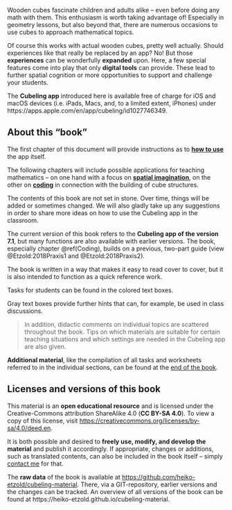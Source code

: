 
Wooden cubes fascinate children and adults alike – even before doing any math with them. This enthusiasm is worth taking advantage of! Especially in geometry lessons, but also beyond that, there are numerous occasions to use cubes to approach mathematical topics.

Of course this works with actual wooden cubes, pretty well actually. Should experiences like that really be replaced by an app? No! But those **experiences** can be wonderfully **expanded** upon. Here, a few special features come into play that only **digital tools** can provide. These lead to further spatial cognition or more opportunities to support and challenge your students.

The **Cubeling app** introduced here is available free of charge for iOS and macOS devices (i.e. iPads, Macs, and, to a limited extent, iPhones) under https://apps.apple.com/en/app/cubeling/id1027746349.

## About this "book" {-}

The first chapter of this document will provide instructions as to **[how to use](#how-to-use)** the app itself.

The following chapters will include possible applications for teaching mathematics -- on one hand with a focus on **[spatial imagination](#Shadow)**, on the other on **[coding](#Coding)** in connection with the building of cube structures.  

The contents of this book are not set in stone. Over time, things will be added or sometimes changed. We will also gladly take up any suggestions in order to share more ideas on how to use the Cubeling app in the classroom. 

The current version of this book refers to the **Cubeling app of the version 7.1**, but many functions are also available with earlier versions. The book, especially chapter \@ref(Coding), builds on a previous, two-part guide (view @Etzold:2018Praxis1 and @Etzold:2018Praxis2).

The book is written in a way that makes it easy to read cover to cover, but it is also intended to function as a quick reference work.

::: {.task}
Tasks for students can be found in the colored text boxes. 
:::
    
::: {.hint}
Gray text boxes provide further hints that can, for example, be used in class discussions.
:::


> In addition, didactic comments on individual topics are scattered throughout the book. Tips on which materials are suitable for certain teaching situations and which settings are needed in the Cubeling app are also given.


**Additional material**, like the compilation of all tasks and worksheets referred to in the individual sections, can be found at the [end of the book](#Material).

## Licenses and versions of this book {-}

This material is an **open educational resource** and is licensed under the Creative-Commons attribution ShareAlike 4.0 (**CC BY-SA 4.0**). To view a copy of this license, visit [https://creativecommons.org/licenses/by-sa/4.0/deed.en](https://creativecommons.org/licenses/by-sa/4.0/deed.en){target="_blank"}.

It is both possible and desired to **freely use, modify, and develop the material** and publish it accordingly. If appropriate, changes or additions, such as translated contents, can also be included in the book itself -- simply [contact me](mailto:heiko.etzold@uni-potsdam.de) for that.

The **raw data** of the book is available at [https://github.com/heiko-etzold/cubeling-material](https://github.com/heiko-etzold/cubeling-material){target="_blank"}. There, via a GIT-repository, earlier versions and the changes can be tracked.
An overview of all versions of the book can be found at https://heiko-etzold.github.io/cubeling-material.
